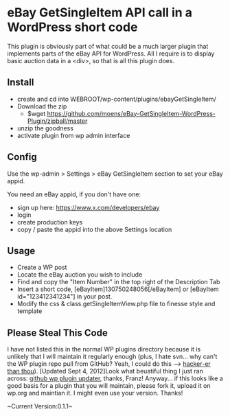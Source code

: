 =eBay GetSingleItem API call in a WordPress short code=
This plugin is obviously part of what could be a much larger plugin that implements parts of the eBay API for WordPress. All I require is to display basic auction data in a &lt;div&gt;, so that is all this plugin does.
==Install==
* create and cd into WEBROOT/wp-content/plugins/ebayGetSingleItem/
* Download the zip
** $wget https://github.com/moens/eBay-GetSingleItem-WordPress-Plugin/zipball/master
* unzip the goodness
* activate plugin from wp admin interface

==Config==
Use the wp-admin > Settings > eBay GetSingleItem section to set your eBay appid.

You need an eBay appid, if you don't have one:
* sign up here: https://www.x.com/developers/ebay
* login
* create production keys
* copy / paste the appid into the above Settings location

==Usage==
* Create a WP post
* Locate the eBay auction you wish to include
* Find and copy the "Item Number" in the top right of the Description Tab
* Insert a short code, <nowiki>[eBayItem]130750248056[/eBayItem] or [eBayItem id="123412341234"]</nowiki> in your post.
* Modify the css &amp; class.getSingleItemView.php file to finesse style and template 

==Please Steal This Code==
I have not listed this in the normal WP plugins directory because it is unlikely that 
I will maintain it regularly enough (plus, I hate svn... why can't the WP plugin repo pull 
from GitHub? Yeah, I could do this --> [http://teleogistic.net/2011/05/revisiting-git-github-and-the-wordpress-org-plugin-repository/ hacker-er than thou]). 
[Updated Sept 4, 2012]Look what beuatiful thing I just ran across: 
[https://github.com/franz-josef-kaiser/WordPress-GitHub-Plugin-Updater github wp plugin updater], thanks, Franz! 
Anyway... if this looks like a good basis for a plugin that you will maintain, please fork it, 
upload it on wp.org and maintian it. I might even use your version. Thanks!

~Current Version:0.1.1~
